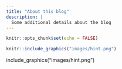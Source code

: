```yaml
---
title: "About this blog"
description: |
  Some additional details about the blog
---
```


```r
knitr::opts_chunk$set(echo = FALSE)
```

```r
knitr::include_graphics("images/hint.png")
```

include_graphics("images/hint.png")